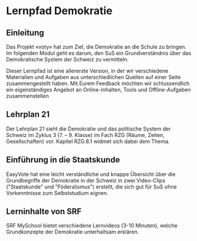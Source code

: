 

# Lernpfad Demokratie

## Einleitung

Das Projekt «voty» hat zum Ziel, die Demokratie an die Schule zu bringen. Im folgenden Modul geht es darum, den SuS ein Grundverständnis über das Demokratische System der Schweiz zu vermitteln.

<Info type="important">
  Dieser Lernpfad ist eine allererste Version, in der wir verschiedene
  Materialien und Aufgaben aus unterschiedlichen Quellen auf einer Seite
  zusammengestellt haben. Mit Eurem Feedback möchten wir schlussendlich ein
  eigenständiges Angebot an Online-Inhalten, Tools und Offline-Aufgaben
  zusammenstellen
</Info>

## Lehrplan 21

Der Lehrplan 21 sieht die Demokratie und das politische System der Schweiz im Zyklus 3 (7. – 9. Klasse) im Fach RZG (Räume, Zeiten, Gesellschaften) vor. Kapitel RZG.8.1 widmet sich dabei dem Thema.

<Include toggle={true}>
  <Lehrplan21 />
</Include>

## Einführung in die Staatskunde

EasyVote hat eine leicht verständliche und knappe Übersicht über die Grundbegriffe der Demokratie in der Schweiz in zwei Video-Clips ("Staatskunde" und "Föderalismus") erstellt, die sich gut für SuS ohne Vorkenntnisse zum Selbststudium eignen.

<Include toggle={true}>
  <Staatskunde />
</Include>

## Lerninhalte von SRF

SRF MySchool bietet verschiedene Lernvideos (3-10 Minuten), welche Grundkonzepte der Demokratie unterhaltsam erklären.

<Include toggle={true}>
  <SRF />
</Include>
